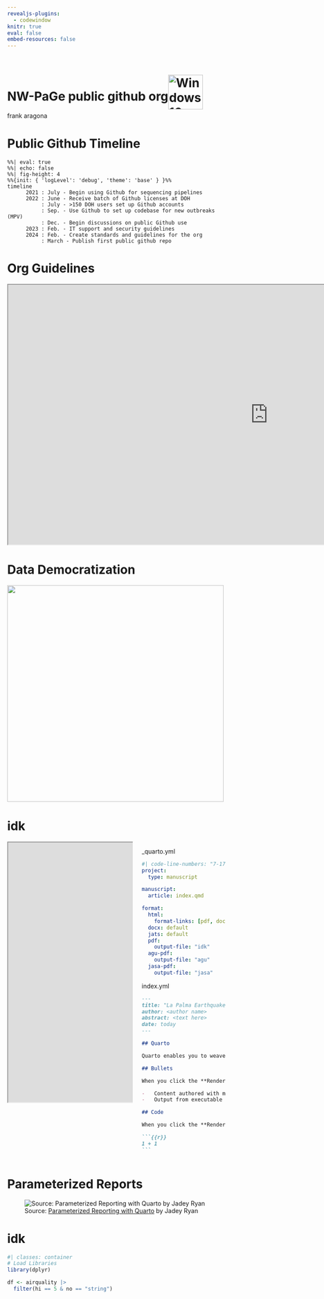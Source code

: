 ```yaml
---
revealjs-plugins:
  - codewindow
knitr: true
eval: false
embed-resources: false
---
```


# NW-PaGe public github org![Windows 10 Anniversary Update](https://em-content.zobj.net/source/microsoft/74/water-wave_1f30a.png){alt="Windows 10 Anniversary Update" style="transform: translate(0px, 20px);" width="80"} {data-background-color="#051525"}

frank aragona

# Public Github Timeline

```mermaid
%%| eval: true
%%| echo: false
%%| fig-height: 4
%%{init: { 'logLevel': 'debug', 'theme': 'base' } }%%
timeline
      2021 : July - Begin using Github for sequencing pipelines
      2022 : June - Receive batch of Github licenses at DOH
           : July - >150 DOH users set up Github accounts
           : Sep. - Use Github to set up codebase for new outbreaks (MPV)
           : Dec. - Begin discussions on public Github use
      2023 : Feb. - IT support and security guidelines
      2024 : Feb. - Create standards and guidelines for the org
           : March - Publish first public github repo
```

# Org Guidelines

```{=html}
<iframe width="1200" height="600" src="https://nw-page.github.io/standards/" title="Manuscript" class="myframe2"></iframe>
```
# Data Democratization

![](images/codespace.gif){.myframe2 width="500"}

# idk

::: columns
::: {.column width="60%"}
```{=html}
<iframe width="700" height="600" src="https://notebooks-now.github.io/submission-quarto-full/" title="Manuscript" class="myframe2"></iframe>
```
:::

::: {.column width="40%"}
::: {.fragment .fade-out}
::: {.codewindow .quarto}
\_quarto.yml

```yaml
#| code-line-numbers: "7-17"
project:
  type: manuscript

manuscript:
  article: index.qmd

format:
  html:
    format-links: [pdf, docx]
  docx: default
  jats: default
  pdf: 
    output-file: "idk"
  agu-pdf:
    output-file: "agu"
  jasa-pdf:
    output-file: "jasa"
```
:::
:::

::: {.fragment .fade-in}
::: {.codewindow .quarto}
index.yml

```` md
---
title: "La Palma Earthquakes"
author: <author name>
abstract: <text here>
date: today
---

## Quarto

Quarto enables you to weave together content and executable code into a finished presentation.

## Bullets

When you click the **Render** button a document will be generated that includes:

-   Content authored with markdown
-   Output from executable code

## Code

When you click the **Render** button a presentation will be generated that includes both content and the output of embedded code. You can embed code like this:

```{{r}}
1 + 1
```
````
:::
:::
:::
:::

# Parameterized Reports

![Source: [Parameterized Reporting with Quarto](https://jadeyryan.quarto.pub/rladies-abuja-quarto-params/materials.html){.blue} by Jadey Ryan](images/params.png)

# 

# idk

```r
#| classes: container
# Load Libraries
library(dplyr)

df <- airquality |>
  filter(hi == 5 & no == "string")
```